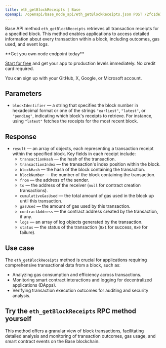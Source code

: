 ---
title: eth_getBlockReceipts | Base
openapi: /openapi/base_node_api/eth_getBlockReceipts.json POST /2fc1de7f08c0465f6a28e3c355e0cb14
---

Base API method `eth_getBlockReceipts` retrieves all transaction receipts for a specified block. This method enables applications to access detailed information about every transaction within a block, including outcomes, gas used, and event logs.

<Check>
**Get you own node endpoint today**

[Start for free](https://console.chainstack.com/) and get your app to production levels immediately. No credit card required.

You can sign up with your GitHub, X, Google, or Microsoft account.
</Check>


## Parameters

* `blockIdentifier` — a string that specifies the block number in hexadecimal format or one of the strings `"earliest"`, `"latest"`, or `"pending"`, indicating which block's receipts to retrieve. For instance, using `"latest"` fetches the receipts for the most recent block.

## Response

* `result` — an array of objects, each representing a transaction receipt within the specified block. Key fields in each receipt include:
  + `transactionHash` — the hash of the transaction.
  + `transactionIndex` — the transaction's index position within the block.
  + `blockHash` — the hash of the block containing the transaction.
  + `blockNumber` — the number of the block containing the transaction.
  + `from` — the address of the sender.
  + `to` — the address of the receiver (`null` for contract creation transactions).
  + `cumulativeGasUsed` — the total amount of gas used in the block up until this transaction.
  + `gasUsed` — the amount of gas used by this transaction.
  + `contractAddress` — the contract address created by the transaction, if any.
  + `logs` — an array of log objects generated by the transaction.
  + `status` — the status of the transaction (`0x1` for success, `0x0` for failure).

## Use case

The `eth_getBlockReceipts` method is crucial for applications requiring comprehensive transactional data from a block, such as:

* Analyzing gas consumption and efficiency across transactions.
* Monitoring smart contract interactions and logging for decentralized applications (DApps).
* Verifying transaction execution outcomes for auditing and security analysis.

## Try the `eth_getBlockReceipts` RPC method yourself

This method offers a granular view of block transactions, facilitating detailed analysis and monitoring of transaction outcomes, gas usage, and smart contract events on the Base blockchain.
